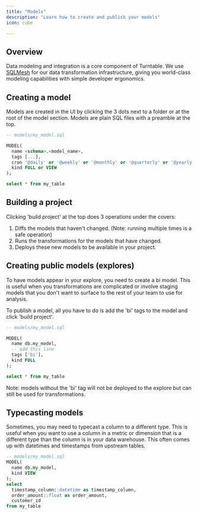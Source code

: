 ```yaml
---
title: "Models"
description: "Learn how to create and publish your models"
icon: cube

--- 
```


## Overview
Data modeling and integration is a core component of Turntable. We use [SQLMesh](https://github.com/TobikoData/sqlmesh) for our data transformation infrastructure, giving you world-class modeling capabilities with simple developer ergonomics.


## Creating a model
Models are created in the UI by clicking the 3 dots next to a folder or at the root of the model section. Models are plain SQL files with a preamble at the top.

```sql
-- models/my_model.sql

MODEL(
  name <schema>.<model_name>,
  tags [...],
  cron '@daily' or '@weekly' or '@monthly' or '@quarterly' or '@yearly' or '* * * * *',
  kind FULL or VIEW
);

select * from my_table
```

## Building a project
Clicking 'build project' at the top does 3 operations under the covers:
1. Diffs the models that haven't changed. (Note: running multiple times is a safe operation)
2. Runs the transformations for the models that have changed.
3. Deploys these new models to be available in your project.

## Creating public models (explores)
To have models appear in your explore, you need to create a bi model. This is useful when you transformations are complicated or involve staging models that you don't want to surface to the rest of your team to use for analysis.

To publish a model, all you have to do is add the 'bi' tags to the model and click 'build project'.
```sql
-- models/my_model.sql

MODEL(
  name db.my_model,
  -- add this line
  tags ['bi'],
  kind FULL
);

select * from my_table
```

Note: models without the 'bi' tag will not be deployed to the explore but can still be used for transformations.


## Typecasting models
Sometimes, you may need to typecast a column to a different type. This is useful when you want to use a column in a metric or dimension that is a different type than the column is in your data warehouse.
This often comes up with datetimes and timestamps from upstream tables.

```sql
-- models/my_model.sql
MODEL(
  name db.my_model,
  kind VIEW
);
select
  timestamp_column::datetime as timestamp_column,
  order_amount::float as order_amount,
  customer_id 
from my_table
```









